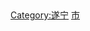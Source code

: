 [[Category:遂宁|Category:遂宁]]
[[Category:四川各市州行政区划|市]]
{{catmore|遂宁市|四川省遂宁市}}
<br>{{hideh
|Head = 遂宁各区县所辖乡镇与街道
|FrameStyle   = border:solid 1px #0000ff;
|HeadStyle    = text-align:left;background:transparent;
|ContentStyle = background: #FFFFE0;
}}
{{edit|Template:遂宁市船山区行政区划}}{{遂宁市船山区行政区划}}
{{edit|Template:遂宁市安居区行政区划}}{{遂宁市安居区行政区划}}
{{edit|Template:射洪县行政区划}}{{射洪县行政区划}}
{{edit|Template:蓬溪县行政区划}}{{蓬溪县行政区划}}
{{edit|Template:大英县行政区划}}{{大英县行政区划}}
{{hidef}}